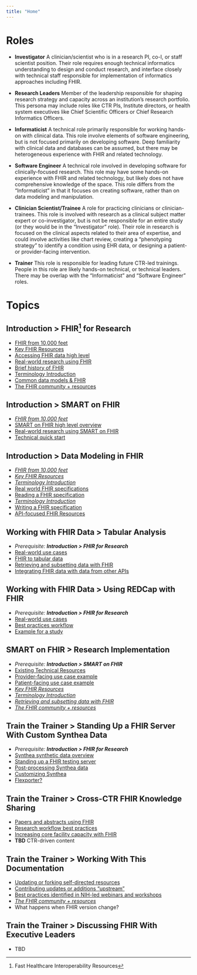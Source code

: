 ```yaml
---
title: "Home"
---
```



# Roles

-   **Investigator** A clinician/scientist who is in a research PI, co-I, or staff scientist position. Their role requires enough technical informatics understanding to design and conduct research, and interface closely with technical staff responsible for implementation of informatics approaches including FHIR.

-   **Research Leaders** Member of the leadership responsible for shaping research strategy and capacity across an institution's research portfolio. This persona may include roles like CTR PIs, Institute directors, or health system executives like Chief Scientific Officers or Chief Research Informatics Officers.

-   **Informaticist** A technical role primarily responsible for working hands-on with clinical data. This role involve elements of software engineering, but is not focused primarily on developing software. Deep familiarity with clinical data and databases can be assumed, but there may be heterogeneous experience with FHIR and related technology.

-   **Software Engineer** A technical role involved in developing software for clinically-focused research. This role may have some hands-on experience with FHIR and related technology, but likely does not have comprehensive knowledge of the space. This role differs from the "Informaticist" in that it focuses on creating software, rather than on data modeling and manipulation.

-   **Clinician Scientist/Trainee** A role for practicing clinicians or clinician-trainees. This role is involved with research as a clinical subject matter expert or co-investigator, but is not be responsible for an entire study (or they would be in the "Investigator" role). Their role in research is focused on the clinical aspects related to their area of expertise, and could involve activities like chart review, creating a "phenotyping strategy" to identify a condition using EHR data, or designing a patient- or provider-facing intervention.

-   **Trainer** This role is responsible for leading future CTR-led trainings. People in this role are likely hands-on technical, or technical leaders. There may be overlap with the "Informaticist" and "Software Engineer" roles.

# Topics

## Introduction \> FHIR[^1] for Research

-   [FHIR from 10,000 feet](modules/10-intro--fhir-from-10000-feet/index.html)
-   [Key FHIR Resources](modules/10-intro--key-fhir-resources/index.html)
-   [Accessing FHIR data high level](modules/10-intro--accessing-fhir-data/index.html)
-   [Real-world research using FHIR](modules/10-intro--real-world-research-using-fhir/index.html)
-   [Brief history of FHIR](modules/10-intro--brief-history-of-fhir/index.html)
-   [Terminology Introduction](modules/10-intro--terminology-introduction/index.html)
-   [Common data models & FHIR](modules/10-intro--common-data-models-and-fhir/index.html)
-   [The FHIR community + resources](modules/10-intro--fhir-community-and-resources/index.html)

## Introduction \> SMART on FHIR

-   [*FHIR from 10,000 feet*](modules//index.html)
-   [SMART on FHIR high level overview](modules/20-intro-smart-on-fhir--overview/index.html)
-   [Real-world research using SMART on FHIR](modules/20-intro-smart-on-fhir--real-world-research/index.html)
-   [Technical quick start](modules/20-intro-smart-on-fhir--technical-quick-start/index.html)

## Introduction \> Data Modeling in FHIR

-   [*FHIR from 10,000 feet*](modules/10-intro--fhir-from-10000-feet/index.html)
-   [*Key FHIR Resources*](modules/10-intro--key-fhir-resources/index.html)
-   [*Terminology Introduction*](modules/10-intro--key-fhir-resources/index.html)
-   [Real world FHIR specifications](modules/30-fhir-data-modeling--real-world-ig/index.html)
-   [Reading a FHIR specification](modules/30-fhir-data-modeling--reading-ig/index.html)
-   [*Terminology Introduction*](modules/10-intro--terminology-introduction/index.html)
-   [Writing a FHIR specification](modules/30-fhir-data-modeling--writing-ig/index.html)
-   [API-focused FHIR Resources](modules/30-fhir-data-modeling--api-focused-fhir-resources/index.html)

## Working with FHIR Data \> Tabular Analysis

-   *Prerequisite: **Introduction \> FHIR for Research***
-   [Real-world use cases](modules/40-fhir-data-tabular--real-world-use-cases/index.html)
-   [FHIR to tabular data](modules/40-fhir-data-tabular--from-fhir/index.html)
-   [Retrieving and subsetting data with FHIR](modules/40-fhir-data-tabular--retrieving-and-subsetting/index.html)
-   [Integrating FHIR data with data from other APIs](modules/40-fhir-data-tabular--api-integration/index.html)

## Working with FHIR Data \> Using REDCap with FHIR

-   *Prerequisite: **Introduction \> FHIR for Research***
-   [Real-world use cases](modules/50-fhir-data-redcap--real-world-use-cases/index.html)
-   [Best practices workflow](modules/50-fhir-data-redcap--best-practices-workflow/index.html)
-   [Example for a study](modules/50-fhir-data-redcap--example-study/index.html)

## SMART on FHIR \> Research Implementation

-   *Prerequisite: **Introduction \> SMART on FHIR***
-   [Existing Technical Resources](modules/60-smart-on-fhir--existing-technical-resources/index.html)
-   [Provider-facing use case example](modules/60-smart-on-fhir--provider-facing-use-case-example/index.html)
-   [Patient-facing use case example](modules/60-smart-on-fhir--patient-facing-use-case-example/index.html)
-   [*Key FHIR Resources*](modules/10-intro--key-fhir-resources/index.html)
-   [*Terminology Introduction*](modules/10-intro--terminology-introduction/index.html)
-   [*Retrieving and subsetting data with FHIR*](modules/40-fhir-data-tabular--retrieving-and-subsetting/index.html)
-   [*The FHIR community + resources*](modules/10-intro--fhir-community-and-resources/index.html)

## Train the Trainer \> Standing Up a FHIR Server With Custom Synthea Data

-   *Prerequisite: **Introduction \> FHIR for Research***
-   [Synthea synthetic data overview](modules/70-synthetic-data--synthea-overview/index.html)
-   [Standing up a FHIR testing server](modules/70-synthetic-data--test-server/index.html)
-   [Post-processing Synthea data](modules/70-synthetic-data--post-processing-synthea/index.html)
-   [Customizing Synthea](modules/70-synthetic-data--customizing-synthea/index.html)
-   [Flexporter?](modules/70-synthetic-data--flexporter/index.html)

## Train the Trainer \> Cross-CTR FHIR Knowledge Sharing

-   [Papers and abstracts using FHIR](modules/80-cross-ctr--papers-and-abstracts-using-fhir/index.html)
-   [Research workflow best practices](modules/80-cross-ctr--research-workflow-best-practices/index.html)
-   [Increasing core facility capacity with FHIR](modules/80-cross-ctr--increasing-core-facility-capacity-with-fhir/index.html)
-   **TBD** CTR-driven content

## Train the Trainer \> Working With This Documentation

-   [Updating or forking self-directed resources](modules/90-meta--contributing/index.html)
-   [Contributing updates or additions "upstream"](modules/90-meta--forking/index.html)
-   [Best practices identified in NIH-led webinars and workshops](modules/90-meta--training-best-practices/index.html)
-   [*The FHIR community + resources*](modules/10-intro--fhir-community-and-resources/index.html)
-   What happens when FHIR version change?

## Train the Trainer \> Discussing FHIR With Executive Leaders

-   TBD

[^1]: Fast Healthcare Interoperability Resources
